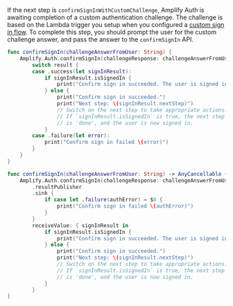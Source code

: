 If the next step is `confirmSignInWithCustomChallenge`, Amplify Auth is awaiting completion of a custom authentication challenge. The challenge is based on the Lambda trigger you setup when you configured a [custom sign in flow](/[platform]/prev/build-a-backend/auth/custom-auth-flow/). To complete this step, you should prompt the user for the custom challenge answer, and pass the answer to the `confirmSignIn` API.

<BlockSwitcher>

<Block name="Listener (iOS 11+)">

```swift
func confirmSignIn(challengeAnswerFromUser: String) {
    Amplify.Auth.confirmSignIn(challengeResponse: challengeAnswerFromUser) { result in
        switch result {
        case .success(let signInResult):
            if signInResult.isSignedIn {
                print("Confirm sign in succeeded. The user is signed in.")
            } else {
                print("Confirm sign in succeeded.")
                print("Next step: \(signInResult.nextStep)")
                // Switch on the next step to take appropriate actions. 
                // If `signInResult.isSignedIn` is true, the next step 
                // is 'done', and the user is now signed in.
            }
        case .failure(let error):
            print("Confirm sign in failed \(error)")
        }
    }
}
```

</Block>

<Block name="Combine (iOS 13+)">

```swift
func confirmSignIn(challengeAnswerFromUser: String) -> AnyCancellable {
    Amplify.Auth.confirmSignIn(challengeResponse: challengeAnswerFromUser)
        .resultPublisher
        .sink {
            if case let .failure(authError) = $0 {
                print("Confirm sign in failed \(authError)")
            }
        }
        receiveValue: { signInResult in
            if signInResult.isSignedIn {
                print("Confirm sign in succeeded. The user is signed in.")
            } else {
                print("Confirm sign in succeeded.")
                print("Next step: \(signInResult.nextStep)")
                // Switch on the next step to take appropriate actions. 
                // If `signInResult.isSignedIn` is true, the next step 
                // is 'done', and the user is now signed in.
            }
        }
}
```

</Block>

</BlockSwitcher>
